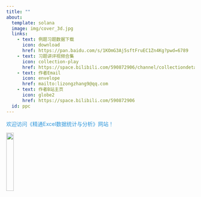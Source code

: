 ```yaml
---
title: ""
about:
  template: solana
  image: img/cover_3d.jpg
  links:
    - text: 例题习题数据下载
      icon: download
      href: https://pan.baidu.com/s/1KOmG3Aj5sftFruEC1Zn4Kg?pwd=6789
    - text: 习题讲评视频合集
      icon: collection-play
      href: https://space.bilibili.com/590872906/channel/collectiondetail?sid=2767222
    - text: 作者Email   
      icon: envelope
      href: mailto:lizongzhang9@qq.com
    - text: 作者B站主页
      icon: globe2
      href: https://space.bilibili.com/590872906
  id: ppc
---
```


:::{#ppc style="color: #2E96DB"}

欢迎访问《精通Excel数据统计与分析》网站！

![](img/bili_up.jpg){width=20%}
:::



